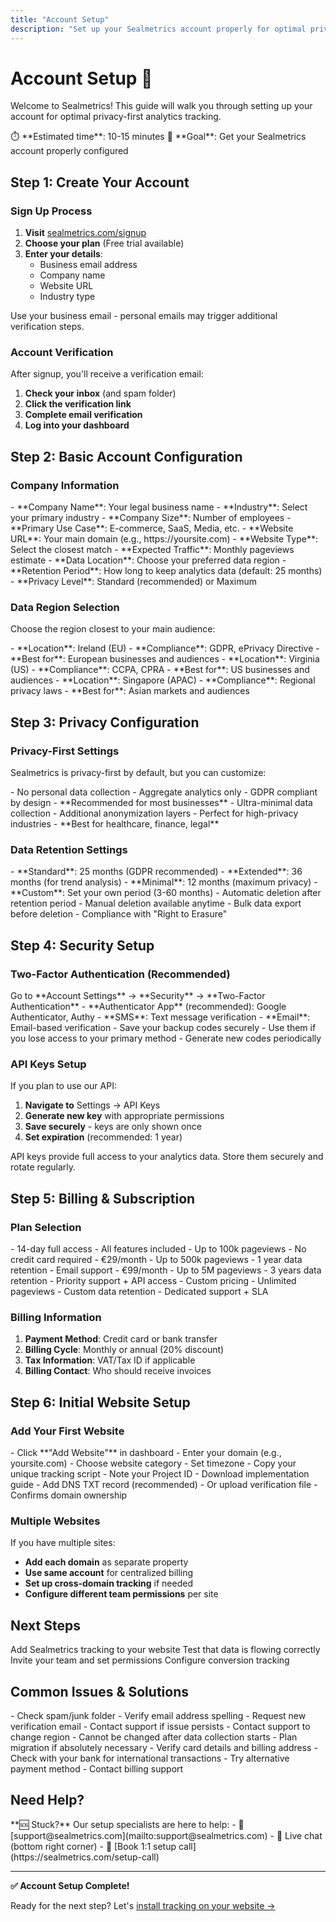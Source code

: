 ```yaml
---
title: "Account Setup"
description: "Set up your Sealmetrics account properly for optimal privacy-first analytics tracking."
---
```


# Account Setup 🔧

Welcome to Sealmetrics! This guide will walk you through setting up your account for optimal privacy-first analytics tracking.

<Note>
⏱️ **Estimated time**: 10-15 minutes  
🎯 **Goal**: Get your Sealmetrics account properly configured
</Note>

## Step 1: Create Your Account

### Sign Up Process

1. **Visit** [sealmetrics.com/signup](https://sealmetrics.com/signup)
2. **Choose your plan** (Free trial available)
3. **Enter your details**:
   - Business email address
   - Company name
   - Website URL
   - Industry type

<Warning>
Use your business email - personal emails may trigger additional verification steps.
</Warning>

### Account Verification

After signup, you'll receive a verification email:

1. **Check your inbox** (and spam folder)
2. **Click the verification link**
3. **Complete email verification**
4. **Log into your dashboard**

## Step 2: Basic Account Configuration

### Company Information

<Steps>
  <Step title="Business Details">
    - **Company Name**: Your legal business name
    - **Industry**: Select your primary industry
    - **Company Size**: Number of employees
    - **Primary Use Case**: E-commerce, SaaS, Media, etc.
  </Step>
  
  <Step title="Primary Website">
    - **Website URL**: Your main domain (e.g., https://yoursite.com)
    - **Website Type**: Select the closest match
    - **Expected Traffic**: Monthly pageviews estimate
  </Step>
  
  <Step title="Privacy Settings">
    - **Data Location**: Choose your preferred data region
    - **Retention Period**: How long to keep analytics data (default: 25 months)
    - **Privacy Level**: Standard (recommended) or Maximum
  </Step>
</Steps>

### Data Region Selection

Choose the region closest to your main audience:

<Tabs>
  <Tab title="Europe (EU)">
    - **Location**: Ireland (EU)
    - **Compliance**: GDPR, ePrivacy Directive
    - **Best for**: European businesses and audiences
  </Tab>
  <Tab title="United States">
    - **Location**: Virginia (US)
    - **Compliance**: CCPA, CPRA
    - **Best for**: US businesses and audiences
  </Tab>
  <Tab title="Asia Pacific">
    - **Location**: Singapore (APAC)
    - **Compliance**: Regional privacy laws
    - **Best for**: Asian markets and audiences
  </Tab>
</Tabs>

## Step 3: Privacy Configuration

### Privacy-First Settings

Sealmetrics is privacy-first by default, but you can customize:

<CardGroup cols={2}>
  <Card title="🔒 Standard Privacy" icon="shield">
    - No personal data collection
    - Aggregate analytics only
    - GDPR compliant by design
    - **Recommended for most businesses**
  </Card>
  <Card title="🛡️ Maximum Privacy" icon="shield-check">
    - Ultra-minimal data collection
    - Additional anonymization layers
    - Perfect for high-privacy industries
    - **Best for healthcare, finance, legal**
  </Card>
</CardGroup>

### Data Retention Settings

<Accordion>
  <AccordionItem title="📅 Retention Periods">
    - **Standard**: 25 months (GDPR recommended)
    - **Extended**: 36 months (for trend analysis)
    - **Minimal**: 12 months (maximum privacy)
    - **Custom**: Set your own period (3-60 months)
  </AccordionItem>
  
  <AccordionItem title="🗑️ Data Deletion">
    - Automatic deletion after retention period
    - Manual deletion available anytime
    - Bulk data export before deletion
    - Compliance with "Right to Erasure"
  </AccordionItem>
</Accordion>

## Step 4: Security Setup

### Two-Factor Authentication (Recommended)

<Steps>
  <Step title="Enable 2FA">
    Go to **Account Settings** → **Security** → **Two-Factor Authentication**
  </Step>
  
  <Step title="Choose Method">
    - **Authenticator App** (recommended): Google Authenticator, Authy
    - **SMS**: Text message verification
    - **Email**: Email-based verification
  </Step>
  
  <Step title="Backup Codes">
    - Save your backup codes securely
    - Use them if you lose access to your primary method
    - Generate new codes periodically
  </Step>
</Steps>

### API Keys Setup

If you plan to use our API:

1. **Navigate to** Settings → API Keys
2. **Generate new key** with appropriate permissions
3. **Save securely** - keys are only shown once
4. **Set expiration** (recommended: 1 year)

<Warning>
API keys provide full access to your analytics data. Store them securely and rotate regularly.
</Warning>

## Step 5: Billing & Subscription

### Plan Selection

<Tabs>
  <Tab title="Free Trial">
    - 14-day full access
    - All features included
    - Up to 100k pageviews
    - No credit card required
  </Tab>
  <Tab title="Starter Plan">
    - €29/month
    - Up to 500k pageviews
    - 1 year data retention
    - Email support
  </Tab>
  <Tab title="Professional">
    - €99/month
    - Up to 5M pageviews
    - 3 years data retention
    - Priority support + API access
  </Tab>
  <Tab title="Enterprise">
    - Custom pricing
    - Unlimited pageviews
    - Custom data retention
    - Dedicated support + SLA
  </Tab>
</Tabs>

### Billing Information

1. **Payment Method**: Credit card or bank transfer
2. **Billing Cycle**: Monthly or annual (20% discount)
3. **Tax Information**: VAT/Tax ID if applicable
4. **Billing Contact**: Who should receive invoices

## Step 6: Initial Website Setup

### Add Your First Website

<Steps>
  <Step title="Create Property">
    - Click **"Add Website"** in dashboard
    - Enter your domain (e.g., yoursite.com)
    - Choose website category
    - Set timezone
  </Step>
  
  <Step title="Get Tracking Code">
    - Copy your unique tracking script
    - Note your Project ID
    - Download implementation guide
  </Step>
  
  <Step title="Verify Domain">
    - Add DNS TXT record (recommended)
    - Or upload verification file
    - Confirms domain ownership
  </Step>
</Steps>

### Multiple Websites

If you have multiple sites:

- **Add each domain** as separate property
- **Use same account** for centralized billing
- **Set up cross-domain tracking** if needed
- **Configure different team permissions** per site

## Next Steps

<CardGroup cols={2}>
  <Card title="📝 Install Tracking" icon="code" href="/first-steps/installation">
    Add Sealmetrics tracking to your website
  </Card>
  <Card title="✅ Verify Setup" icon="check-circle" href="/first-steps/verification">
    Test that data is flowing correctly
  </Card>
  <Card title="👥 Add Team Members" icon="users" href="/first-steps/team-setup">
    Invite your team and set permissions
  </Card>
  <Card title="🎯 Set Goals" icon="target" href="/first-steps/goals-setup">
    Configure conversion tracking
  </Card>
</CardGroup>

## Common Issues & Solutions

<Accordion>
  <AccordionItem title="❓ Email Verification Not Received">
    - Check spam/junk folder
    - Verify email address spelling
    - Request new verification email
    - Contact support if issue persists
  </AccordionItem>
  
  <AccordionItem title="🌍 Wrong Data Region Selected">
    - Contact support to change region
    - Cannot be changed after data collection starts
    - Plan migration if absolutely necessary
  </AccordionItem>
  
  <AccordionItem title="💳 Payment Issues">
    - Verify card details and billing address
    - Check with your bank for international transactions
    - Try alternative payment method
    - Contact billing support
  </AccordionItem>
</Accordion>

## Need Help?

<Info>
**🆘 Stuck?** Our setup specialists are here to help:
- 📧 [support@sealmetrics.com](mailto:support@sealmetrics.com)
- 💬 Live chat (bottom right corner)
- 📅 [Book 1:1 setup call](https://sealmetrics.com/setup-call)
</Info>

---

**✅ Account Setup Complete!** 

Ready for the next step? Let's [install tracking on your website →](/first-steps/installation)
